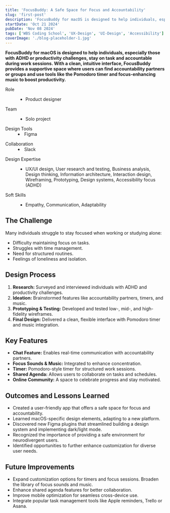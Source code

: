```yaml
---
title: 'FocusBuddy: A Safe Space for Focus and Accountability'
slug: 'first-post'
description: 'FocusBuddy for macOS is designed to help individuals, especially those with ADHD or productivity challenges, stay on task and accountable during work sessions.'
startDate: 'Oct 21 2024'
pubDate: 'Nov 08 2024'
tags: ['WBS Coding School', 'UX-Design', 'UI-Design', 'Accessibility']
coverImage: './blog-placeholder-1.jpg'
---
```



**FocusBuddy for macOS is designed to help individuals, especially those with ADHD or productivity challenges, stay on task and accountable during work sessions. With a clean, intuitive interface, FocusBuddy provides a supportive space where users can find accountability partners or groups and use tools like the Pomodoro timer and focus-enhancing music to boost productivity.**
<div className="space-y-3 description-list border-t border-b border-gray-500 py-2 my-4 mb-2 pb-8 space-y-2">
  <dl className="flex flex-col sm:flex-row gap-1">
    <dt className="min-w-32">
     <span className="block text-sm text-gray-500 dark:text-neutral-500">Role</span>
    </dt>
    <dd>
      <ul>
        <li className="list-none">
        <span className="me-1 inline-flex items-center text-sm">Product designer</span>
        </li>
      </ul>
    </dd>
  </dl>
  <dl className="flex flex-col sm:flex-row gap-1">
    <dt className="min-w-32">
      <span className="block text-sm text-gray-500 dark:text-neutral-500">Team</span>
    </dt>
    <dd>
      <ul>
        <li className="list-none">
          <span className="me-1 inline-flex items-center text-sm">Solo project</span>
        </li>
      </ul>
    </dd>
  </dl>
  <dl className="flex flex-col sm:flex-row gap-1">
    <dt className="min-w-40">
      <span className="block text-sm text-gray-500 dark:text-neutral-500">Design Tools</span>
    </dt>
    <dd className="flex items-center space-x-2">
      <li class="me-1 inline-flex items-center text-sm text-gray-800 dark:text-neutral-200 space-x-2">
        <FigmaSvg className="shrink-0 size-4 me-1" fill-rule="evenodd" clip-rule="evenodd"/>
        Figma
      </li>
    </dd>
  </dl>
   <dl className="flex flex-col sm:flex-row gap-1">
    <dt className="min-w-40">
      <span className="block text-sm text-gray-500 dark:text-neutral-500">Collaboration</span>
    </dt>
    <dd className="flex items-center space-x-2">
      <li class="me-1 inline-flex items-center text-sm text-gray-800 dark:text-neutral-200 space-x-2">
        <SlackSvg className="shrink-0 size-4 me-1" fill-rule="evenodd" clip-rule="evenodd" />
        Slack
      </li>
    </dd>
  </dl>
   <dl className="flex flex-col sm:flex-row gap-1">
    <dt className="min-w-32">
      <span className="block text-sm text-gray-500 dark:text-neutral-500">Design Expertise</span>
    </dt>
    <dd>
      <ul>
        <li className="list-none">
          <span className="me-1 after:content-[','] inline-flex items-center text-sm">UX/UI design, User research and testing, Business analysis, Design thinking, Information architecture, Interaction design, Wireframing, Prototyping, Design systems, Accessibility focus (ADHD)</span>
        </li>
      </ul>
    </dd>
  </dl>
   <dl className="flex flex-col sm:flex-row gap-1">
    <dt className="min-w-32">
      <span className="block text-sm text-gray-500 dark:text-neutral-500">Soft Skills</span>
    </dt>
    <dd>
       <ul>
        <li className="list-none">
          <span className="me-1 inline-flex items-center text-sm">Empathy, Communication, Adaptability</span>
        </li>
      </ul>
    </dd>

  </dl>
</div>

## The Challenge

Many individuals struggle to stay focused when working or studying alone:

- Difficulty maintaining focus on tasks.
- Struggles with time management.
- Need for structured routines.
- Feelings of loneliness and isolation.

## Design Process

1. **Research:** Surveyed and interviewed individuals with ADHD and productivity challenges.
2. **Ideation:** Brainstormed features like accountability partners, timers, and music.
3. **Prototyping & Testing:** Developed and tested low-, mid-, and high-fidelity wireframes.
4. **Final Design:** Delivered a clean, flexible interface with Pomodoro timer and music integration.

## Key Features

- **Chat Feature:** Enables real-time communication with accountability partners.
- **Focus Sounds & Music:** Integrated to enhance concentration.
- **Timer:** Pomodoro-style timer for structured work sessions.
- **Shared Agenda:** Allows users to collaborate on tasks and schedules.
- **Online Community:** A space to celebrate progress and stay motivated.

## Outcomes and Lessons Learned

- Created a user-friendly app that offers a safe space for focus and accountability.
- Learned macOS-specific design elements, adapting to a new platform.
- Discovered new Figma plugins that streamlined building a design system and implementing dark/light mode.
- Recognized the importance of providing a safe environment for neurodivergent users.
- Identified opportunities to further enhance customization for diverse user needs.

## Future Improvements

- Expand customization options for timers and focus sessions.
  Broaden the library of focus sounds and music.
- Enhance shared agenda features for better collaboration.
- Improve mobile optimization for seamless cross-device use.
- Integrate popular task management tools like Apple reminders, Trello or Asana.

